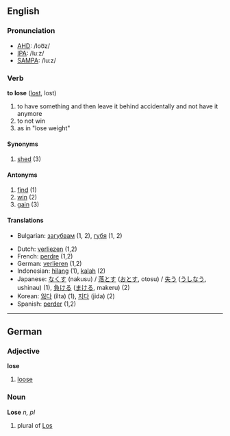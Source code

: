 ==English==

===Pronunciation===

*[[w:AHD|AHD]]: /loo͞z/
*[[w:IPA|IPA]]: /luːz/
*[[w:SAMPA|SAMPA]]: /lu:z/

===Verb===
'''to lose''' ([[lost]], lost)

# to have something and then leave it behind accidentally and not have it anymore
# to not win
# as in "lose weight"

====Synonyms====

# [[shed]] (3)

====Antonyms====

# [[find]] (1)
# [[win]] (2)
# [[gain]] (3)

====Translations====

*Bulgarian: [[загубвам]] (1, 2), [[губя]] (1, 2)

*Dutch: [[verliezen]] (1,2)
*French: [[perdre]] (1,2)
*German: [[verlieren]] (1,2)
*Indonesian: [[hilang]] (1), [[kalah]] (2)
*Japanese: [[なくす]] (nakusu) / [[落とす]] ([[おとす]], otosu) / [[失う]] ([[うしなう]], ushinau) (1), [[負ける]] ([[まける]], makeru) (2)
*Korean: [[잃다]] (ilta) (1), [[지다]] (jida) (2)
*Spanish: [[perder]] (1,2)

----

==German==
===Adjective===
'''lose'''

# [[loose]]

===Noun===
'''Lose''' ''n, pl''

# plural of [[Los]]